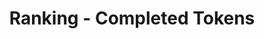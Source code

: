 ---
title: 'Ranking - Completed Tokens'
openapi: '/en/api-reference/openapi-en.json GET /v1/ranking/{chain}/completed'
---